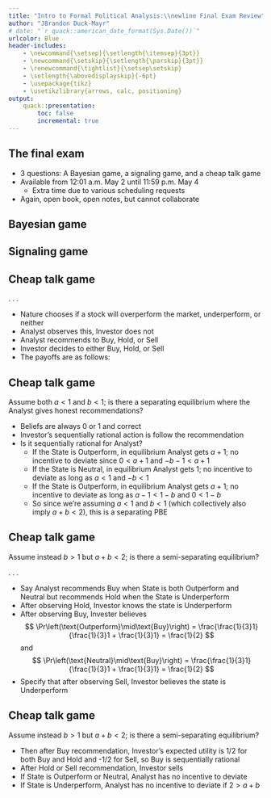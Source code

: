 ```yaml
---
title: "Intro to Formal Political Analysis:\\newline Final Exam Review"
author: "JBrandon Duck-Mayr"
# date: "`r quack::american_date_format(Sys.Date())`"
urlcolor: Blue
header-includes:
    - \newcommand{\setsep}{\setlength{\itemsep}{3pt}}
    - \newcommand{\setskip}{\setlength{\parskip}{3pt}}
    - \renewcommand{\tightlist}{\setsep\setskip}
    - \setlength{\abovedisplayskip}{-6pt}
    - \usepackage{tikz}
    - \usetikzlibrary{arrows, calc, positioning}
output:
    quack::presentation:
        toc: false
        incremental: true
---
```


## The final exam

- 3 questions: A Bayesian game, a signaling game, and a cheap talk game
- Available from 12:01 a.m. May 2 until 11:59 p.m. May 4
  + Extra time due to various scheduling requests
- Again, open book, open notes, but cannot collaborate

## Bayesian game

\setlength\belowcaptionskip{-5pt}

\begin{itemize}
    \tightlist
    %\item<2-> Consider a variant of Bach or Stravinsky where with probability $p = 1/2$, player two prefers \textbf{not} to go out with player one
    \item<2-> BoS variant: with prob 1/2, P2 \textbf{doesn't} want to go out with P1
    \item<4-> We can then create a matrix of expected payoffs for P1
    \item<6-> and find P1's best response to each strategy of P2
    \item<7-> Then do the same for each type of P2
    \item<8> To see the BNE is $(B, BS)$
\end{itemize}

\onslide<3->{
\begin{table}
\footnotesize
\caption{\only<3-6>{Modified BoS}\only<7->{Player two's best responses}}
\begin{tabular}{lcc}
\multicolumn{3}{c}{With prob 1/2,} \\
\multicolumn{3}{c}{2 wants to meet 1} \\[0.5em]
& B & S \\
B & 2, \textcolor<7->{BurntOrange}{\textbf<7->{1}} & 0, 0 \\
S & 0, 0 & 1, \textcolor<7->{BurntOrange}{\textbf<7->{2}}
\end{tabular}
\begin{tabular}{lcc}
\multicolumn{3}{c}{With prob 1/2,} \\
\multicolumn{3}{c}{2 doesn't} \\[0.5em]
& B & S \\
B & 2, 0 & 0, \textcolor<7->{BurntOrange}{\textbf<7->{2}} \\
S & 0, \textcolor<7->{BurntOrange}{\textbf<7->{1}} & 1, 0
\end{tabular}
\end{table}
}
\onslide<5->{
\begin{table}
\footnotesize
\caption{Player one's \only<5>{expected payoffs}\only<6->{best responses}}
\begin{tabular}{lcccc}
& BB & BS & SB & SS \\
B & \textcolor<6->{BurntOrange}{\textbf<6->{2}} & \textcolor<6->{BurntOrange}{\textbf<6->{1}} & \textcolor<6->{BurntOrange}{\textbf<6->{1}} & 0 \\
S & 0 & 1/2 & 1/2 & \textcolor<6->{BurntOrange}{\textbf<6->{1}}
\end{tabular}
\end{table}
}

## Signaling game

\only<1, 3, 7, 9, 11>{
\begin{figure}
\centering
\begin{tikzpicture}[font=\footnotesize]
\draw (0,2) -- (0,-2);
\node at (0,0) {$\bullet$};
\node[right] at (0,0) {Nature};
\node[right] at (0,1) {$t_1$ with $\frac{1}{2}$};
\node[right] at (0,-1) {$t_2$ with $\frac{1}{2}$};
\draw (-3,2) -- (3,2);
\draw (-3,-2) -- (3,-2);
\node at (0,2) {$\bullet$};
\node at (0,-2) {$\bullet$};
\node[above] at (-1.5,2) {$L$};
\node[above] at (1.5,2) {$R$};
\node[below] at (-1.5,-2) {$L$};
\node[below] at (1.5,-2) {$R$};
\node at (-3,2) {$\bullet$};
\node at (-3,-2) {$\bullet$};
\node at (3,2) {$\bullet$};
\node at (3,-2) {$\bullet$};
\node at (-2.5,0) {P2};
\node at (2.5,0) {P2};
\draw[dashed] (-3,2) -- (-3,-2);
\draw[dashed] (3,2) -- (3,-2);
\draw (-4,1)-- (-3,2) -- (-4,3);
\draw (-4,-1)-- (-3,-2) -- (-4,-3);
\draw (4,1)-- (3,2) -- (4,3);
\draw (4,-1)-- (3,-2) -- (4,-3);
\node[left] at (-3.5, 2.5) {$U$};
\node[left] at (-3.5, 1.5) {$D$};
\node[left] at (-3.5, -2.5) {$D$};
\node[left] at (-3.5, -1.5) {$U$};
\node[right] at (3.5, 2.5) {$U$};
\node[right] at (3.5, 1.5) {$D$};
\node[right] at (3.5, -2.5) {$D$};
\node[right] at (3.5, -1.5) {$U$};
\node[left] at (-4,3) {2, 1};
\node[left] at (-4,1) {2, 0};
\node[right] at (4,3) {5, 4};
\node[right] at (4,1) {3, 1};
\node[left] at (-4,-3) {2, 1};
\node[left] at (-4,-1) {4, 0};
\node[right] at (4,-3) {3, 1};
\node[right] at (4,-1) {2, 0};
\node[above] at (0,2) {P1};
\node[below] at (0,-2) {P1};
\node[above] at (-2.5,2) {$\mu$};
\node[above] at (-2.3,-2) {$1-\mu$};
\node[above] at (2.5,2) {$\lambda$};
\node[above] at (2.3,-2) {$1-\lambda$};
\end{tikzpicture}
\end{figure}
}

\begin{itemize}
    \tightlist
    \item<2, 4-6, 8, 10> First note that for type $t_1$, $R$ dominates $L$
    \item<5-6, 8, 10> So $\mu$ must be $0$ and P2 plays $D$ at that info set
    \item<6, 8, 10> Pooling equilibrium: $((RR, DU), (\mu = 0, \lambda = 1/2))$
    \item<8, 10> Separating equilibrium: $((RL, DU), (\mu = 0, \lambda = 1))$
    \item<10> Semi-separating equilibrium: $(((R, L \text{ with probability } p \in [0, 1]), DU), (\mu = 0, \lambda = 1/(2-p)))$
\end{itemize}

\onslide<10>{
\begin{align*}
\lambda \equiv \Pr\left(t_1 \mid R\right)
& = \frac{\Pr\left(R \mid t_1\right) \Pr\left(t_1\right)}{\Pr\left(R \mid t_1\right) \Pr\left(t_1\right) + \Pr\left(R \mid t_2\right) \Pr\left(t_2\right)} \\
& = \frac{\left(1\right) \left(1/2\right)}{\left(1\right) \left(1/2\right) + \left(1 - p\right) \left(1/2\right)} \\
& = \frac{1}{2 - p}
\end{align*}
}

## Cheap talk game

. . .

- Nature chooses if a stock will overperform the market, underperform, or neither
- Analyst observes this, Investor does not
- Analyst recommends to Buy, Hold, or Sell
- Investor decides to either Buy, Hold, or Sell
- The payoffs are as follows:

\onslide<7->{
\begin{table}
\footnotesize
\begin{tabular}{lccc}
\multicolumn{4}{c}{State = Outperform} \\[0.5em]
& B & H & S \\
B & $(a+1, 1)$ & $(0, 0)$ & $(-b-1, -1)$ \\
H & $(a+1, 1)$ & $(0, 0)$ & $(-b-1, -1)$ \\
S & $(a+1, 1)$ & $(0, 0)$ & $(-b-1, -1)$ \\
\end{tabular}
\begin{tabular}{lccc}
\multicolumn{4}{c}{State = Neutral} \\[0.5em]
& B & H & S \\
B & $(a, 0)$ & $(1, 1)$ & $(-b, 0)$ \\
H & $(a, 0)$ & $(1, 1)$ & $(-b, 0)$ \\
S & $(a, 0)$ & $(1, 1)$ & $(-b, 0)$ \\
\end{tabular}
\begin{tabular}{lccc}
\multicolumn{4}{c}{State = Underperform} \\[0.5em]
& B & H & S \\
B & $(a-1, -1)$ & $(0, 0)$ & $(1-b, 1)$ \\
H & $(a-1, -1)$ & $(0, 0)$ & $(1-b, 1)$ \\
S & $(a-1, -1)$ & $(0, 0)$ & $(1-b, 1)$ \\
\end{tabular}
\end{table}
}

## Cheap talk game

Assume both $a < 1$ and $b < 1$; is there a separating equilibrium where the Analyst gives honest recommendations?

+ Beliefs are always 0 or 1 and correct
+ Investor's sequentially rational action is follow the recommendation
+ Is it sequentially rational for Analyst?
  * If the State is Outperform, in equilibrium Analyst gets $a+1$; no incentive to deviate since $0 < a+1$ and $-b-1 < a+1$
  * If the State is Neutral, in equilibrium Analyst gets $1$; no incentive to deviate as long as $a < 1$ and $-b < 1$
  * If the State is Outperform, in equilibrium Analyst gets $a+1$; no incentive to deviate as long as $a-1 < 1-b$ and $0 < 1-b$
  * So since we're assuming $a < 1$ and $b < 1$ (which collectively also imply $a+b < 2$), this is a separating PBE

## Cheap talk game

Assume instead $b > 1$ but $a + b < 2$; is there a semi-separating equilibrium?

. . .

- Say Analyst recommends Buy when State is both Outperform and Neutral but recommends Hold when the State is Underperform
- After observing Hold, Investor knows the state is Underperform
- After observing Buy, Invester believes $$ \Pr\left(\text{Outperform}\mid\text{Buy}\right) = \frac{\frac{1}{3}1}{\frac{1}{3}1 + \frac{1}{3}1} = \frac{1}{2} $$ and $$ \Pr\left(\text{Neutral}\mid\text{Buy}\right) = \frac{\frac{1}{3}1}{\frac{1}{3}1 + \frac{1}{3}1} = \frac{1}{2} $$
- Specify that after observing Sell, Investor believes the state is Underperform

## Cheap talk game

Assume instead $b > 1$ but $a + b < 2$; is there a semi-separating equilibrium?

- Then after Buy recommendation, Investor's expected utility is 1/2 for both Buy and Hold and -1/2 for Sell, so Buy is sequentially rational
- After Hold or Sell recommendation, Investor sells
- If State is Outperform or Neutral, Analyst has no incentive to deviate
- If State is Underperform, Analyst has no incentive to deviate if $2 > a+b$
